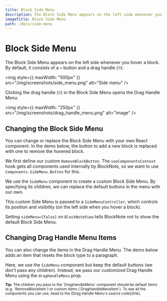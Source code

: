 ```yaml
---
title: Block Side Menu
description: The Block Side Menu appears on the left side whenever you hover a block.
imageTitle: Block Side Menu
path: /docs/side-menu
---
```



# Block Side Menu

The Block Side Menu appears on the left side whenever you hover a block. By default, it consists of a `+` button and a drag handle (`⠿`):

<img
  style={{ maxWidth: "500px" }}
  src="/img/screenshots/side_menu.png"
  alt="Side menu"
/>

Clicking the drag handle (`⠿`) in the Block Side Menu opens the Drag Handle Menu:

<img
  style={{ maxWidth: "250px" }}
  src="/img/screenshots/drag_handle_menu.png"
  alt="image"
/>

## Changing the Block Side Menu

You can change or replace the Block Side Menu with your own React component. In the demo below, the button to add a new block is replaced with one to remove the hovered block.

<Example name="ui-components/side-menu-buttons" />

We first define our custom `RemoveBlockButton`. The `useComponentsContext` hook gets all components used internally by BlockNote, so we want to use `Components.SideMenu.Button` for this.

We use the `SideMenu` component to create a custom Block Side Menu. By specifying its children, we can replace the default buttons in the menu with our own.

This custom Side Menu is passed to a `SideMenuController`, which controls its position and visibility (on the left side when you hover a block).

Setting `sideMenu={false}` on `BlockNoteView` tells BlockNote not to show the default Block Side Menu.

## Changing Drag Handle Menu Items

You can also change the items in the Drag Handle Menu. The demo below adds an item that resets the block type to a paragraph.

<Example name="ui-components/side-menu-drag-handle-items" />

Here, we use the `SideMenu` component but keep the default buttons (we don't pass any children). Instead, we pass our customized Drag Handle Menu using the `dragHandleMenu` prop.

<div className="nx-mt-6 nx-leading-7 first:nx-mt-0">
  <small>
    <strong>Tip:</strong> The children you pass to the `DragHandleMenu` component
    should be default items (e.g. `RemoveBlockItem`) or custom items
    (`DragHandleMenuItem`). To see all the components you can use, head to the
    [Drag Handle Menu's source code](link).
  </small>
</div>
